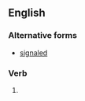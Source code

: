 ==English==
===Alternative forms===
*[[signaled]]

===Verb===
{{head|en|verb form}}

# {{en-past of|signal}}